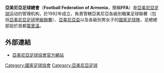 {{國家足協|
  Name               = 亞美尼亞足球總會<br />''Football Federation of Armenia'' |
  Logo               = Football Federation of Armenia.svg |
  Founded            = 1992年 |
  FIFA affiliation   = 1992年 |
  Region             = [[歐洲足協|歐洲足協]] |
  Region affiliation = 1993年 |
  President          = [[Ruben_Hayrapetyan|Ruben Hayrapetyan]] |
  Coach              = 男子隊：Vardan Minasyan<br />女子隊：Samvel Adamyan
}}
'''亞美尼亞足球總會'''（'''Football Federation of Armenia'''，簡稱'''FFA'''）是[[亞美尼亞|亞美尼亞]][[足球|足球]]运动的管理机构，於1992年成立，負責管轄亞美尼亞各級別職業足球聯賽（包括[[亞美尼亞足球甲級聯賽|亞美尼亞足球甲級聯賽]]）、[[亞美尼亞盃|亞美尼亞盃]]以及各級別男女子的[[亞美尼亞國家足球隊|國家足球隊]]，足總總部設於首都[[葉里溫|葉里溫]]。

== 外部連結 ==
* [http://www.ffa.am/en 亞美尼亞足球協會官方網站]{{Wayback|url=http://www.ffa.am/en |date=20150505184453 }}

{{UEFA成員國家足球協會}}

{{org-stub}}
{{足球小作品}}

[[Category:國家足球協會|Category:國家足球協會]]
[[Category:亞美尼亞足球|Category:亞美尼亞足球]]